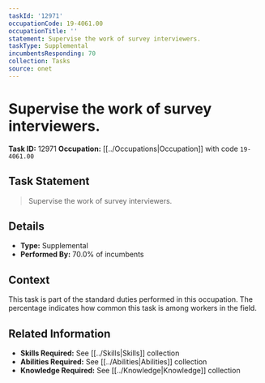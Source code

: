 ```yaml
---
taskId: '12971'
occupationCode: 19-4061.00
occupationTitle: ''
statement: Supervise the work of survey interviewers.
taskType: Supplemental
incumbentsResponding: 70
collection: Tasks
source: onet
---
```

# Supervise the work of survey interviewers.

**Task ID:** 12971
**Occupation:** [[../Occupations|Occupation]] with code `19-4061.00`

## Task Statement

> Supervise the work of survey interviewers.

## Details

- **Type:** Supplemental
- **Performed By:** 70.0% of incumbents

## Context

This task is part of the standard duties performed in this occupation. The percentage indicates how common this task is among workers in the field.

## Related Information

- **Skills Required:** See [[../Skills|Skills]] collection
- **Abilities Required:** See [[../Abilities|Abilities]] collection
- **Knowledge Required:** See [[../Knowledge|Knowledge]] collection
